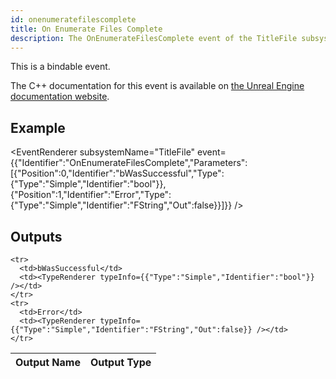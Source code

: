 ```yaml
---
id: onenumeratefilescomplete
title: On Enumerate Files Complete
description: The OnEnumerateFilesComplete event of the TitleFile subsystem.
---
```



This is a bindable event.

The C++ documentation for this event is available on [the Unreal Engine documentation website](https://dev.epicgames.com/documentation/en-us/unreal-engine/API/Plugins/OnlineSubsystem/Interfaces/IOnlineTitleFile/).

## Example

<EventRenderer subsystemName="TitleFile" event={{"Identifier":"OnEnumerateFilesComplete","Parameters":[{"Position":0,"Identifier":"bWasSuccessful","Type":{"Type":"Simple","Identifier":"bool"}},{"Position":1,"Identifier":"Error","Type":{"Type":"Simple","Identifier":"FString","Out":false}}]}} />

## Outputs


<table>
  <thead>
    <tr>
      <th>Output Name</th>
      <th>Output Type</th>
    </tr>
  </thead>
  <tbody>
    
    <tr>
      <td>bWasSuccessful</td>
      <td><TypeRenderer typeInfo={{"Type":"Simple","Identifier":"bool"}} /></td>
    </tr>
    <tr>
      <td>Error</td>
      <td><TypeRenderer typeInfo={{"Type":"Simple","Identifier":"FString","Out":false}} /></td>
    </tr>
  </tbody>
</table>


